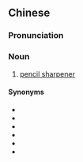 {{also|铅笔刨}}
==Chinese==
{{zh-forms|s=铅笔刨|type=21}}

===Pronunciation===
{{zh-pron
|m=qiānbǐpáo
|c=jyun4 bat1 paau4-2
|cat=n
}}

===Noun===
{{zh-noun}}

# [[pencil sharpener]]

====Synonyms====
* {{zh-l|筆刨}}
* {{zh-l|卷筆刀}}
* {{zh-l|鉛筆刀}}
* {{zh-l|削筆刀}}
* {{zh-l|削鉛筆機}}
* {{zh-l|轉筆刀}}